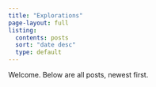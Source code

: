 ```yaml
---
title: "Explorations"
page-layout: full
listing:
  contents: posts
  sort: "date desc"
  type: default
---
```


Welcome. Below are all posts, newest first.
